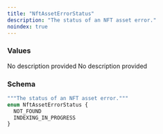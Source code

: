 ```yaml
---
title: "NftAssetErrorStatus"
description: "The status of an NFT asset error."
noindex: true
---
```


### Values

<ResponseField name="NOT_FOUND" type="enum">
  No description provided
</ResponseField>

<ResponseField name="INDEXING_IN_PROGRESS" type="enum">
  No description provided
</ResponseField>

### Schema


```graphql 
"""The status of an NFT asset error."""
enum NftAssetErrorStatus {
  NOT_FOUND
  INDEXING_IN_PROGRESS
}
```
